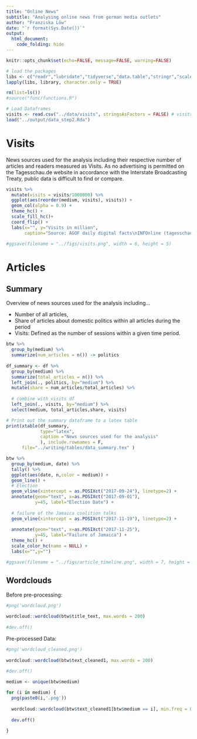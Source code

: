 ```yaml
---
title: "Online News"
subtitle: "Analysing online news from german media outlets"
author: "Franziska Löw"
date: "`r format(Sys.Date())`"
output: 
  html_document:
    code_folding: hide
---
```


```r
knitr::opts_chunk$set(echo=FALSE, message=FALSE, warning=FALSE)
```

```r
# load the packages
libs <- c("readr","lubridate","tidyverse","data.table","stringr","scales","ggthemes","xtable")
lapply(libs, library, character.only = TRUE)

rm(list=ls())
#source("func/functions.R")

# Load Dataframes
visits <- read.csv("../data/visits", stringsAsFactors = FALSE) # visits
load("../output/data_step2.Rda")
```

# Visits

News sources used for the analysis including their respective number of articles and readers measured as Visits. As no advertising is permitted on the Tagesschau.de website in accordance with the Interstate Broadcasting Treaty, public data is difficult to find or compare. 

```r
visits %>%
  mutate(visits = visits/1000000) %>%
  ggplot(aes(reorder(medium, visits), visits)) +
  geom_col(alpha = 0.9) +
  theme_hc() +
  scale_fill_hc()+
  coord_flip() +
  labs(x="", y="Visits in million",
       caption="Source: AGOF daily digital facts\nINFOnline (tagesschau.de)")

#ggsave(filename = "../figs/visits.png", width = 6, height = 5)
```

# Articles

## Summary

Overview of news sources used for the analysis including...
  
  - Number of all articles, 
  - Share of articles about domestic politics within all articles during the period
  - Visits: Defined as the number of sessions within a given time period. 

```r
btw %>%
  group_by(medium) %>%
  summarize(num_articles = n()) -> politics
  
df_summary <- df %>%
  group_by(medium) %>%
  summarize(total_articles = n()) %>%
  left_join(., politics, by="medium") %>%
  mutate(share = num_articles/total_articles) %>%
  
  # combine with visits df
  left_join(., visits, by="medium") %>%
  select(medium, total_articles,share, visits)
```

```r
# Print out the summary dataframe to a latex table 
print(xtable(df_summary, 
             type="latex",
             caption ="News sources used for the analysis"
             ), include.rownames = F,
      file="../writing/tables/data_summary.tex" )
```

```r
btw %>%
  group_by(medium, date) %>%
  tally() %>%
  ggplot(aes(date, n,color = medium)) +
  geom_line() +
  # Election
  geom_vline(xintercept = as.POSIXct("2017-09-24"), linetype=2) +
  annotate(geom="text", x=as.POSIXct("2017-09-01"), 
           y=45, label="Election Date") +
  
  # failure of the Jamaica coalition talks
  geom_vline(xintercept = as.POSIXct("2017-11-19"), linetype=2) +
  
  annotate(geom="text", x=as.POSIXct("2017-11-25"), 
           y=45, label="Failure of Jamaica") +
  theme_hc() +
  scale_color_hc(name = NULL) +
  labs(x="",y="")

#ggsave(filename = "../figs/article_timeline.png", width = 7, height = 4)
```

## Wordclouds 

Before pre-processing:
```r
#png('wordcloud.png')
  
wordcloud::wordcloud(btw$title_text, max.words = 200)
  
#dev.off()
```

Pre-processed Data:

```r
#png('wordcloud_cleaned.png')
  
wordcloud::wordcloud(btw$text_cleaned1, max.words = 200)
  
#dev.off()
```

```r
medium <- unique(btw$medium)

for (i in medium) {
  png(paste0(i,'.png'))
  
  wordcloud::wordcloud(btw$text_cleaned1[btw$medium == i], min.freq = 00)
  
  dev.off()
  
}
```


